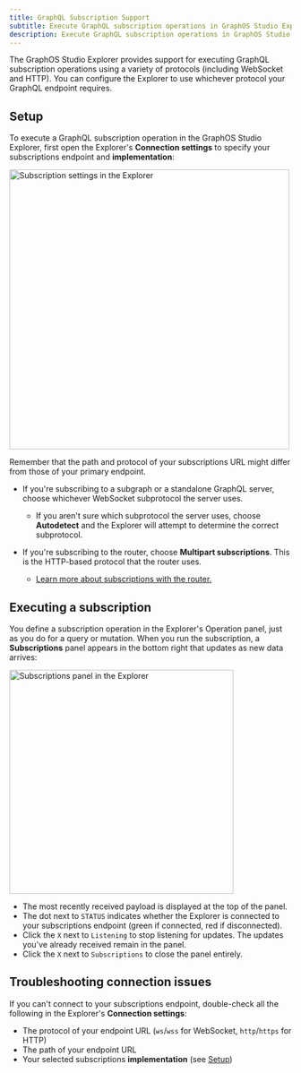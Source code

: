 ```yaml
---
title: GraphQL Subscription Support
subtitle: Execute GraphQL subscription operations in GraphOS Studio Explorer
description: Execute GraphQL subscription operations in GraphOS Studio Explorer using WebSocket or HTTP protocols.
---
```


The GraphOS Studio Explorer provides support for executing GraphQL subscription operations using a variety of protocols (including WebSocket and HTTP). You can configure the Explorer to use whichever protocol your GraphQL endpoint requires.

## Setup

To execute a GraphQL subscription operation in the GraphOS Studio Explorer, first open the Explorer's **Connection settings** to specify your subscriptions endpoint and **implementation**:

<img
  className="screenshot"
  src="../img/explorer-subscriptions-settings.jpg"
  alt="Subscription settings in the Explorer"
  width="500"
/>

<Note>

Remember that the path and protocol of your subscriptions URL might differ from those of your primary endpoint.

</Note>

<ExpansionPanel title="Which 'implementation' do I choose?">

- If you're subscribing to a subgraph or a standalone GraphQL server, choose whichever WebSocket subprotocol the server uses.

  - If you aren't sure which subprotocol the server uses, choose **Autodetect** and the Explorer will attempt to determine the correct subprotocol.

- If you're subscribing to the router, choose **Multipart subscriptions**. This is the HTTP-based protocol that the router uses.
  - [Learn more about subscriptions with the router.](/router/executing-operations/subscription-support)

</ExpansionPanel>

## Executing a subscription

You define a subscription operation in the Explorer's Operation panel, just as you do for a query or mutation.
When you run the subscription, a **Subscriptions** panel appears in the bottom right that updates as new data arrives:

<img
  className="screenshot"
  src="../img/explorer-subscriptions-panel.jpg"
  alt="Subscriptions panel in the Explorer"
  width="400"
/>

- The most recently received payload is displayed at the top of the panel.
- The dot next to `STATUS` indicates whether the Explorer is connected to your subscriptions endpoint (green if connected, red if disconnected).
- Click the `X` next to `Listening` to stop listening for updates. The updates you've already received remain in the panel.
- Click the `X` next to `Subscriptions` to close the panel entirely.

## Troubleshooting connection issues

If you can't connect to your subscriptions endpoint, double-check all the following in the Explorer's **Connection settings**:

- The protocol of your endpoint URL (`ws`/`wss` for WebSocket, `http`/`https` for HTTP)
- The path of your endpoint URL
- Your selected subscriptions **implementation** (see [Setup](#setup))

